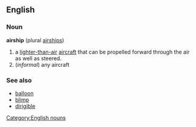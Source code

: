 ==English==
===Noun===
{{wikipedia}}
[[Category:English nouns]]
'''airship'''  (plural [[airships]])
# a [[lighter-than-air]] [[aircraft]] that can be propelled forward through the air as well as steered.
#(''informal'') any aircraft

===See also===
*[[balloon]]
*[[blimp]]
*[[dirigible]]